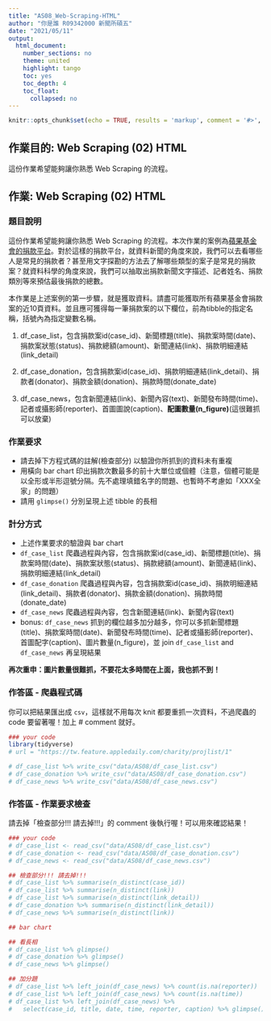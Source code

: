 ```yaml
---
title: "AS08_Web-Scraping-HTML"
author: "你是誰 R09342000 新聞所碩五"
date: "2021/05/11"
output:
  html_document:
    number_sections: no
    theme: united
    highlight: tango
    toc: yes
    toc_depth: 4
    toc_float:
      collapsed: no
---
```


```r
knitr::opts_chunk$set(echo = TRUE, results = 'markup', comment = '#>', error = TRUE)
```

## 作業目的: Web Scraping (02) HTML

這份作業希望能夠讓你熟悉 Web Scraping 的流程。

## 作業: Web Scraping (02) HTML

### 題目說明

這份作業希望能夠讓你熟悉 Web Scraping 的流程。本次作業的案例為[蘋果基金會的捐款平台](https://tw.feature.appledaily.com/charity/projlist/1)。對於這樣的捐款平台，就資料新聞的角度來說，我們可以去看哪些人是常見的捐款者？甚至用文字探勘的方法去了解哪些類型的案子是常見的捐款案？就資料科學的角度來說，我們可以抽取出捐款新聞文字描述、記者姓名、捐款類別等來預估最後捐款的總數。

本作業是上述案例的第一步驟，就是獲取資料。請盡可能獲取所有蘋果基金會捐款案的近10頁資料。並且應可獲得每一筆捐款案的以下欄位，前為tibble的指定名稱，括號內為指定變數名稱。

1. df_case_list，包含捐款案id(case_id)、新聞標題(title)、捐款案時間(date)、捐款案狀態(status)、捐款總額(amount)、新聞連結(link)、捐款明細連結(link_detail)

2. df_case_donation，包含捐款案id(case_id)、捐款明細連結(link_detail)、捐款者(donator)、捐款金額(donation)、捐款時間(donate_date)

3. df_case_news，包含新聞連結(link)、新聞內容(text)、新聞發布時間(time)、記者或攝影師(reporter)、首圖圖說(caption)、**配圖數量(n_figure)**(這很難抓可以放棄)

### 作業要求

- 請去掉下方程式碼的註解(檢查部分) 以驗證你所抓到的資料未有重複
- 用橫向 bar chart 印出捐款次數最多的前十大單位或個體（注意，個體可能是以全形或半形逗號分隔。先不處理填錯名字的問題、也暫時不考慮如「XXX全家」的問題）
- 請用 `glimpse()` 分別呈現上述 tibble 的長相

### 計分方式

- 上述作業要求的驗證與 bar chart
- `df_case_list` 爬蟲過程與內容，包含捐款案id(case_id)、新聞標題(title)、捐款案時間(date)、捐款案狀態(status)、捐款總額(amount)、新聞連結(link)、捐款明細連結(link_detail)
- `df_case_donation` 爬蟲過程與內容，包含捐款案id(case_id)、捐款明細連結(link_detail)、捐款者(donator)、捐款金額(donation)、捐款時間(donate_date)
- `df_case_news` 爬蟲過程與內容，包含新聞連結(link)、新聞內容(text)
- bonus: `df_case_news` 抓到的欄位越多加分越多，你可以多抓新聞標題(title)、捐款案時間(date)、新聞發布時間(time)、記者或攝影師(reporter)、首圖配字(caption)、圖片數量(n_figure)，並 join `df_case_list` and `df_case_news` 再呈現結果

**再次重申：圖片數量很難抓，不要花太多時間在上面，我也抓不到！**

### 作答區 - 爬蟲程式碼

你可以把結果匯出成 `csv`，這樣就不用每次 knit 都要重抓一次資料，不過爬蟲的 code 要留著喔！加上 # comment 就好。

```r
### your code
library(tidyverse)
# url = "https://tw.feature.appledaily.com/charity/projlist/1"

# df_case_list %>% write_csv("data/AS08/df_case_list.csv")
# df_case_donation %>% write_csv("data/AS08/df_case_donation.csv")
# df_case_news %>% write_csv("data/AS08/df_case_news.csv")
```

### 作答區 - 作業要求檢查

請去掉「檢查部分!!! 請去掉!!!」的 comment 後執行喔！可以用來確認結果！

```r
### your code
# df_case_list <- read_csv("data/AS08/df_case_list.csv")
# df_case_donation <- read_csv("data/AS08/df_case_donation.csv")
# df_case_news <- read_csv("data/AS08/df_case_news.csv")

## 檢查部分!!! 請去掉!!!
# df_case_list %>% summarise(n_distinct(case_id))
# df_case_list %>% summarise(n_distinct(link))
# df_case_list %>% summarise(n_distinct(link_detail))
# df_case_donation %>% summarise(n_distinct(link_detail))
# df_case_news %>% summarise(n_distinct(link))

## bar chart

## 看長相
# df_case_list %>% glimpse()
# df_case_donation %>% glimpse()
# df_case_news %>% glimpse()

## 加分題
# df_case_list %>% left_join(df_case_news) %>% count(is.na(reporter))
# df_case_list %>% left_join(df_case_news) %>% count(is.na(time))
# df_case_list %>% left_join(df_case_news) %>%
#   select(case_id, title, date, time, reporter, caption) %>% glimpse()
```


